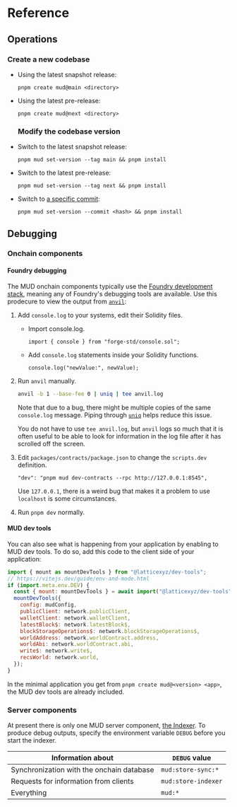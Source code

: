 # Reference

## Operations

### Create a new codebase

- Using the latest snapshot release:

  ```
  pnpm create mud@main <directory>
  ```

- Using the latest pre-release:

  ```
  pnpm create mud@next <directory>
  ```

  ### Modify the codebase version

- Switch to the latest snapshot release:

  ```
  pnpm mud set-version --tag main && pnpm install
  ```

- Switch to the latest pre-release:

  ```
  pnpm mud set-version --tag next && pnpm install
  ```

- Switch to [a specific commit](https://github.com/latticexyz/mud/commits/main):

  ```
  pnpm mud set-version --commit <hash> && pnpm install
  ```

## Debugging

### Onchain components

#### Foundry debugging

The MUD onchain components typically use the [Foundry development stack](https://book.getfoundry.sh/), meaning any of Foundry's debugging tools are available.
Use this prodecure to view the output from [`anvil`](https://book.getfoundry.sh/reference/anvil/):

1. Add `console.log` to your systems, edit their Solidity files.

   - Import console.log.

     ```solidity
     import { console } from "forge-std/console.sol";
     ```

   - Add `console.log` statements inside your Solidity functions.

     ```solidity
     console.log("newValue:", newValue);
     ```

1. Run `anvil` manually.

   ```sh
   anvil -b 1 --base-fee 0 | uniq | tee anvil.log
   ```

   Note that due to a bug, there might be multiple copies of the same `console.log` message.
   Piping through [`uniq`](https://man7.org/linux/man-pages/man1/uniq.1.html) helps reduce this issue.

   You do not have to use `tee anvil.log`, but `anvil` logs so much that it is often useful to be able to look for information in the log file after it has scrolled off the screen.

1. Edit `packages/contracts/package.json` to change the `scripts.dev` definition.

   ```
   "dev": "pnpm mud dev-contracts --rpc http://127.0.0.1:8545",
   ```

   Use `127.0.0.1`, there is a weird bug that makes it a problem to use `localhost` is some circumstances.

1. Run `pnpm dev` normally.

#### MUD dev tools

You can also see what is happening from your application by enabling to MUD dev tools.
To do so, add this code to the client side of your application:

```javascript
import { mount as mountDevTools } from "@latticexyz/dev-tools";
// https://vitejs.dev/guide/env-and-mode.html
if (import.meta.env.DEV) {
  const { mount: mountDevTools } = await import("@latticexyz/dev-tools");
  mountDevTools({
    config: mudConfig,
    publicClient: network.publicClient,
    walletClient: network.walletClient,
    latestBlock$: network.latestBlock$,
    blockStorageOperations$: network.blockStorageOperations$,
    worldAddress: network.worldContract.address,
    worldAbi: network.worldContract.abi,
    write$: network.write$,
    recsWorld: network.world,
  });
}
```

In the minimal application you get from `pnpm create mud@<version> <app>`, the MUD dev tools are already included.

### Server components

At present there is only one MUD server component, [the Indexer](/indexer).
To produce debug outputs, specify the environment variable `DEBUG` before you start the indexer.

| Information about                         | `DEBUG` value       |
| ----------------------------------------- | ------------------- |
| Synchronization with the onchain database | `mud:store-sync:*`  |
| Requests for information from clients     | `mud:store-indexer` |
| Everything                                | `mud:*`             |
